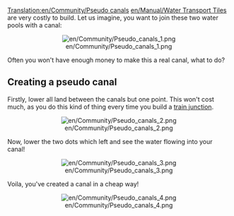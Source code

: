 [[Translation:en/Community/Pseudo canals]]
[[en/Manual/Water Transport Tiles]] are very costly to build. Let us imagine, you want to join these two water pools with a canal:
<center>[[File:en/Community/Pseudo canals 1.png|center|none]]</center>
Often you won't have enough money to make this a real canal, what to do?
==Creating a pseudo canal==
Firstly, lower all land between the canals but one point. This won't cost much, as you do this kind of thing every time you build a [[en/Community/Junctionary/Links|train junction]].
<center>[[File:en/Community/Pseudo canals 2.png|center|none]]</center>
Now, lower the two dots which left and see the water flowing into your canal!
<center>[[File:en/Community/Pseudo canals 3.png|center|none]]</center>
Voila, you've created a canal in a cheap way!
<center>[[File:en/Community/Pseudo canals 4.png|center|none]]</center>